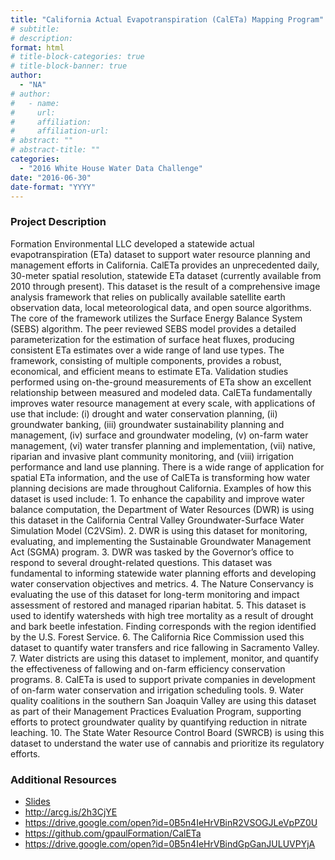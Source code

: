 ```yaml
---
title: "California Actual Evapotranspiration (CalETa) Mapping Program"
# subtitle: 
# description: 
format: html
# title-block-categories: true
# title-block-banner: true
author: 
  - "NA"
# author:
#   - name: 
#     url: 
#     affiliation: 
#     affiliation-url:
# abstract: ""
# abstract-title: ""
categories: 
  - "2016 White House Water Data Challenge"
date: "2016-06-30"
date-format: "YYYY"
---
```


<!-- COMMENT
## params_NOTUSED-proj_title

#### Year: params_NOTUSED-year

#### Topics: params_NOTUSED-topics

#### Awards: params_NOTUSED-awards

#### Team Members: params_NOTUSED-team_members
UNCOMMENT -->

### Project Description

Formation Environmental LLC developed a statewide actual evapotranspiration (ETa) dataset to support water resource planning and management efforts in California. CalETa provides an unprecedented daily, 30-meter spatial resolution, statewide ETa dataset (currently available from 2010 through present). This dataset is the result of a comprehensive image analysis framework that relies on publically available satellite earth observation data, local meteorological data, and open source algorithms. The core of the framework utilizes the Surface Energy Balance System (SEBS) algorithm. The peer reviewed SEBS model provides a detailed parameterization for the estimation of surface heat fluxes, producing consistent ETa estimates over a wide range of land use types. The framework, consisting of multiple components, provides a robust, economical, and efficient means to estimate ETa. Validation studies performed using on-the-ground measurements of ETa show an excellent relationship between measured and modeled data. CalETa fundamentally improves water resource management at every scale, with applications of use that include: (i) drought and water conservation planning, (ii) groundwater banking, (iii) groundwater sustainability planning and management, (iv) surface and groundwater modeling, (v) on-farm water management, (vi) water transfer planning and implementation, (vii) native, riparian and invasive plant community monitoring, and (viii) irrigation performance and land use planning. 
 There is a wide range of application for spatial ETa information, and the use of CalETa is transforming how water planning decisions are made throughout California. Examples of how this dataset is used include:
 1. To enhance the capability and improve water balance computation, the Department of Water Resources (DWR) is using this dataset in the California Central Valley Groundwater-Surface Water Simulation Model (C2VSim).
 2. DWR is using this dataset for monitoring, evaluating, and implementing the Sustainable Groundwater Management Act (SGMA) program.
 3. DWR was tasked by the Governor’s office to respond to several drought-related questions. This dataset was fundamental to informing statewide water planning efforts and developing water conservation objectives and metrics.
 4. The Nature Conservancy is evaluating the use of this dataset for long-term monitoring and impact assessment of restored and managed riparian habitat.
 5. This dataset is used to identify watersheds with high tree mortality as a result of drought and bark beetle infestation. Finding corresponds with the region identified by the U.S. Forest Service.
 6. The California Rice Commission used this dataset to quantify water transfers and rice fallowing in Sacramento Valley. 
 7. Water districts are using this dataset to implement, monitor, and quantify the effectiveness of fallowing and on-farm efficiency conservation programs.
 8. CalETa is used to support private companies in development of on-farm water conservation and irrigation scheduling tools.
 9. Water quality coalitions in the southern San Joaquin Valley are using this dataset as part of their Management Practices Evaluation Program, supporting efforts to protect groundwater quality by quantifying reduction in nitrate leaching. 
 10. The State Water Resource Control Board (SWRCB) is using this dataset to understand the water use of cannabis and prioritize its regulatory efforts.

### Additional Resources

- [Slides](https://drive.google.com/open?id=0B5n4IeHrVBinT0o4ZVNrWHk5Vkk)
- <http://arcg.is/2h3CjYE>
- <https://drive.google.com/open?id=0B5n4IeHrVBinR2VSOGJLeVpPZ0U>
- <https://github.com/gpaulFormation/CalETa>
- <https://drive.google.com/open?id=0B5n4IeHrVBindGpGanJULUVPYjA>
